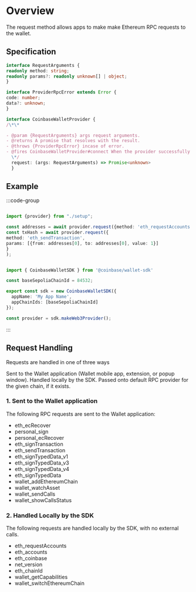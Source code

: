 # Overview

The request method allows apps to make make Ethereum RPC requests to the wallet.

## Specification

```typescript
interface RequestArguments {
readonly method: string;
readonly params?: readonly unknown[] | object;
}

interface ProviderRpcError extends Error {
code: number;
data?: unknown;
}

interface CoinbaseWalletProvider {
/\*\*

- @param {RequestArguments} args request arguments.
- @returns A promise that resolves with the result.
- @throws {ProviderRpcError} incase of error.
- @fires CoinbaseWalletProvider#connect When the provider successfully connects.
  \*/
  request: (args: RequestArguments) => Promise<unknown>
  }
```

## Example

:::code-group

```typescript [example.ts]

import {provider} from "./setup";

const addresses = await provider.request({method: 'eth_requestAccounts'});
const txHash = await provider.request({
method: 'eth_sendTransaction',
params: [{from: addresses[0], to: addresses[0], value: 1}]
}
);
```

```typescript [setup.ts]

import { CoinbaseWalletSDK } from '@coinbase/wallet-sdk'

const baseSepoliaChainId = 84532;

export const sdk = new CoinbaseWalletSDK({
  appName: 'My App Name',
  appChainIds: [baseSepoliaChainId]
});

const provider = sdk.makeWeb3Provider();
```

:::

## Request Handling

Requests are handled in one of three ways

Sent to the Wallet application (Wallet mobile app, extension, or popup window).
Handled locally by the SDK.
Passed onto default RPC provider for the given chain, if it exists.

### 1. Sent to the Wallet application

The following RPC requests are sent to the Wallet application:

- eth_ecRecover
- personal_sign
- personal_ecRecover
- eth_signTransaction
- eth_sendTransaction
- eth_signTypedData_v1
- eth_signTypedData_v3
- eth_signTypedData_v4
- eth_signTypedData
- wallet_addEthereumChain
- wallet_watchAsset
- wallet_sendCalls
- wallet_showCallsStatus

### 2. Handled Locally by the SDK

The following requests are handled locally by the SDK, with no external calls.

- eth_requestAccounts
- eth_accounts
- eth_coinbase
- net_version
- eth_chainId
- wallet_getCapabilities
- wallet_switchEthereumChain

```

```
